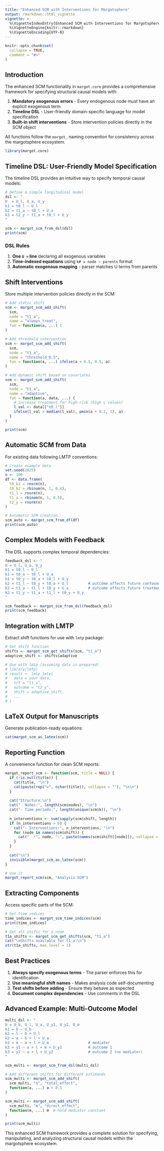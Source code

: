 ```yaml
---
title: "Enhanced SCM with Interventions for Margotsphere"
output: rmarkdown::html_vignette
vignette: >
  %\VignetteIndexEntry{Enhanced SCM with Interventions for Margotsphere}
  %\VignetteEngine{knitr::rmarkdown}
  %\VignetteEncoding{UTF-8}
---
```


```r
knitr::opts_chunk$set(
  collapse = TRUE,
  comment = "#>"
)
```

## Introduction

The enhanced SCM functionality in `margot.core` provides a comprehensive framework for specifying structural causal models with:

1. **Mandatory exogenous errors** - Every endogenous node must have an explicit exogenous term
2. **Timeline DSL** - User-friendly domain-specific language for model specification
3. **Built-in shift interventions** - Store intervention policies directly in the SCM object

All functions follow the `margot_` naming convention for consistency across the margotsphere ecosystem.

```r
library(margot.core)
```

## Timeline DSL: User-Friendly Model Specification

The timeline DSL provides an intuitive way to specify temporal causal models:

```r
# Define a simple longitudinal model
dsl <- "
U  = U_l, U_a, U_y
k1 = t0_l ~ U_l
k2 = t1_a ~ t0_l + U_a
k3 = t2_y ~ t1_a + t0_l + U_y
"

scm <- margot_scm_from_dsl(dsl)
print(scm)
```

### DSL Rules

1. **One `U =` line** declaring all exogenous variables
2. **Time-indexed equations** using `k# = node ~ parents` format
3. **Automatic exogenous mapping** - parser matches U terms from parents

## Shift Interventions

Store multiple intervention policies directly in the SCM:

```r
# Add static shift
scm <- margot_scm_add_shift(
  scm,
  node = "t1_a",
  name = "always_treat",
  fun = function(a, ...) 1
)

# Add threshold intervention
scm <- margot_scm_add_shift(
  scm,
  node = "t1_a",
  name = "threshold_0.5",
  fun = function(a, ...) ifelse(a < 0.5, 0.5, a)
)

# Add dynamic shift based on covariates
scm <- margot_scm_add_shift(
  scm,
  node = "t1_a",
  name = "adaptive",
  fun = function(a, data, ...) {
    # increase treatment for high-risk (high L values)
    l_val <- data[["t0_l"]]
    ifelse(l_val > median(l_val), pmin(a + 0.2, 1), a)
  }
)

print(scm)
```

## Automatic SCM from Data

For existing data following LMTP conventions:

```r
# Create example data
set.seed(2025)
n <- 100
df <- data.frame(
  t0_b1 = rnorm(n),
  t0_b2 = rbinom(n, 1, 0.4),
  t1_l = rnorm(n),
  t1_a = rbinom(n, 1, 0.5),
  t2_y = rnorm(n)
)

# Automatic SCM creation
scm_auto <- margot_scm_from_df(df)
print(scm_auto)
```

## Complex Models with Feedback

The DSL supports complex temporal dependencies:

```r
feedback_dsl <- "
U = U_l, U_a, U_y
k1 = t0_l ~ U_l
k1 = t0_a ~ t0_l + U_a
k1 = t0_y ~ t0_a + t0_l + U_y
k2 = t1_l ~ t0_y + t0_a + U_l         # outcome affects future confounder
k2 = t1_a ~ t1_l + t0_y + U_a         # outcome affects future treatment
k2 = t1_y ~ t1_a + t1_l + t0_y + U_y
"

scm_feedback <- margot_scm_from_dsl(feedback_dsl)
print(scm_feedback)
```

## Integration with LMTP

Extract shift functions for use with `lmtp` package:

```r
# Get shift function
shifts <- margot_scm_get_shifts(scm, "t1_a")
adaptive_shift <- shifts$adaptive

# Use with lmtp (assuming data is prepared)
# library(lmtp)
# result <- lmtp_tmle(
#   data = your_data,
#   trt = "t1_a",
#   outcome = "t2_y",
#   shift = adaptive_shift,
#   ...
# )
```

## LaTeX Output for Manuscripts

Generate publication-ready equations:

```r
cat(margot_scm_as_latex(scm))
```

## Reporting Function

A convenience function for clean SCM reports:

```r
margot_report_scm <- function(scm, title = NULL) {
  if (!is.null(title)) {
    cat(title, "\n")
    cat(paste(rep("=", nchar(title)), collapse = ""), "\n\n")
  }
  
  cat("Structure:\n")
  cat("- Nodes:", length(scm$nodes), "\n")
  cat("- Time periods:", length(unique(scm$k)), "\n")
  
  n_interventions <- sum(sapply(scm$shift, length))
  if (n_interventions > 0) {
    cat("- Interventions:", n_interventions, "\n")
    for (node in names(scm$shift)) {
      cat("  *", node, ":", paste(names(scm$shift[[node]]), collapse = ", "), "\n")
    }
  }
  
  cat("\n")
  invisible(margot_scm_as_latex(scm))
}

# Use it
margot_report_scm(scm, "Analysis SCM")
```

## Extracting Components

Access specific parts of the SCM:

```r
# Get time indices
time_indices <- margot_scm_time_indices(scm)
print(time_indices)

# Get all shifts for a node
t1a_shifts <- margot_scm_get_shifts(scm, "t1_a")
cat("\nShifts available for t1_a:\n")
str(t1a_shifts, max.level = 1)
```

## Best Practices

1. **Always specify exogenous terms** - The parser enforces this for identification
2. **Use meaningful shift names** - Makes analysis code self-documenting
3. **Test shifts before adding** - Ensure they behave as expected
4. **Document complex dependencies** - Use comments in the DSL

## Advanced Example: Multi-Outcome Model

```r
multi_dsl <- "
U = U_b, U_l, U_a, U_y1, U_y2, U_m
k1 = b ~ U_b
k2 = l ~ b + U_l
k2 = a ~ b + l + U_a
k3 = m ~ a + l + U_m                  # mediator
k3 = y1 ~ a + l + m + U_y1            # outcome 1
k3 = y2 ~ a + l + U_y2                # outcome 2 (no mediator)
"

scm_multi <- margot_scm_from_dsl(multi_dsl)

# Add different shifts for different estimands
scm_multi <- margot_scm_add_shift(
  scm_multi, "a", "total_effect",
  function(a, ...) a + 0.5
)

scm_multi <- margot_scm_add_shift(
  scm_multi, "m", "direct_effect", 
  function(m, ...) m  # hold mediator constant
)

print(scm_multi)
```

This enhanced SCM framework provides a complete solution for specifying, manipulating, and analyzing structural causal models within the margotsphere ecosystem.
